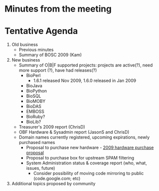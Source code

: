 =Minutes from the meeting=

=Tentative Agenda=
# Old business 
#* Previous minutes
#* Summary of BOSC 2009 (Kam)
# New business
#* Summary of O|B|F supported projects: projects are active(?), need more support (?), have had releases(?)
#** BioPerl
#*** 1.6.1 released Nov 2009, 1.6.0 released in Jan 2009
#** BioJava
#** BioPython
#** BioSQL
#** BioMOBY
#** BioDAS
#** EMBOSS
#** BioRuby?
#** BioLib?
#* Treasurer's 2009 report (ChrisD)
#* OBF Hardware & Sysadmin report (JasonS and ChrisD)
#* Domain names currently registered, upcoming expirations, newly purchased names
#** Proposal to purchase new hardware - [[2009 hardware purchase proposal]]
#** Proposal to purchase box for upstream SPAM filtering
#** System Administration status & coverage report (who, what, issues, future)
#*** Consider possibility of moving code mirroring to public (code.google.com; etc)
# Additional topics proposed by community